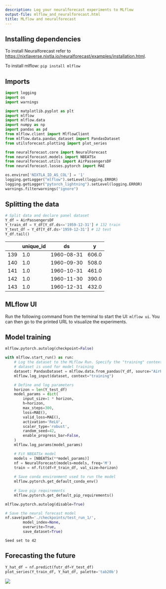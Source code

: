 ```yaml
---
description: Log your neuralforecast experiments to MLflow
output-file: mlflow_and_neuralforecast.html
title: MLflow and neuralforecast
---
```



## Installing dependencies

To install Neuralforecast refer to
https://nixtlaverse.nixtla.io/neuralforecast/examples/installation.html.

To install mlflow: `pip install mlflow`

## Imports

```python
import logging
import os
import warnings

import matplotlib.pyplot as plt
import mlflow
import mlflow.data
import numpy as np
import pandas as pd
from mlflow.client import MlflowClient
from mlflow.data.pandas_dataset import PandasDataset
from utilsforecast.plotting import plot_series

from neuralforecast.core import NeuralForecast
from neuralforecast.models import NBEATSx
from neuralforecast.utils import AirPassengersDF
from neuralforecast.losses.pytorch import MAE
```


```python
os.environ['NIXTLA_ID_AS_COL'] = '1'
logging.getLogger("mlflow").setLevel(logging.ERROR)
logging.getLogger("pytorch_lightning").setLevel(logging.ERROR)
warnings.filterwarnings("ignore")
```

## Splitting the data

```python
# Split data and declare panel dataset
Y_df = AirPassengersDF
Y_train_df = Y_df[Y_df.ds<='1959-12-31'] # 132 train
Y_test_df = Y_df[Y_df.ds>'1959-12-31'] # 12 test
Y_df.tail()
```

|     | unique_id | ds         | y     |
|-----|-----------|------------|-------|
| 139 | 1.0       | 1960-08-31 | 606.0 |
| 140 | 1.0       | 1960-09-30 | 508.0 |
| 141 | 1.0       | 1960-10-31 | 461.0 |
| 142 | 1.0       | 1960-11-30 | 390.0 |
| 143 | 1.0       | 1960-12-31 | 432.0 |

## MLflow UI

Run the following command from the terminal to start the UI:
`mlflow ui`. You can then go to the printed URL to visualize the
experiments.

## Model training

```python
mlflow.pytorch.autolog(checkpoint=False)

with mlflow.start_run() as run:
    # Log the dataset to the MLflow Run. Specify the "training" context to indicate that the
    # dataset is used for model training
    dataset: PandasDataset = mlflow.data.from_pandas(Y_df, source="AirPassengersDF")
    mlflow.log_input(dataset, context="training")

    # Define and log parameters
    horizon = len(Y_test_df)
    model_params = dict(
        input_size=1 * horizon,
        h=horizon,
        max_steps=300,  
        loss=MAE(),
        valid_loss=MAE(),  
        activation='ReLU',
        scaler_type='robust',
        random_seed=42,
        enable_progress_bar=False,
    )
    mlflow.log_params(model_params)

    # Fit NBEATSx model
    models = [NBEATSx(**model_params)]
    nf = NeuralForecast(models=models, freq='M')           
    train = nf.fit(df=Y_train_df, val_size=horizon)
    
    # Save conda environment used to run the model
    mlflow.pytorch.get_default_conda_env()
    
    # Save pip requirements
    mlflow.pytorch.get_default_pip_requirements()

mlflow.pytorch.autolog(disable=True)

# Save the neural forecast model
nf.save(path='./checkpoints/test_run_1/',
        model_index=None, 
        overwrite=True,
        save_dataset=True)
```

``` text
Seed set to 42
```

## Forecasting the future

```python
Y_hat_df = nf.predict(futr_df=Y_test_df)
plot_series(Y_train_df, Y_hat_df, palette='tab20b')
```

![](/neuralforecast/examples/MLflow_and_neuralforecast_files/figure-markdown_strict/cell-6-output-1.png)

